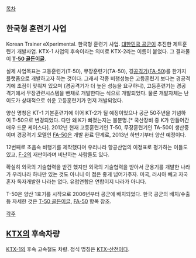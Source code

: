 [[목차]]
== 한국형 훈련기 사업 ==
Korean Trainer eXperimental. 한국형 훈련기 사업. [[대한민국 공군]]이 추진한 제트훈련기 개발사업. KTX-1 사업의 후속이라는 의미로 KTX-2라는 이름이 붙었다. 그 결과물이  '''[[T-50 골든이글]]'''.

실제 사업목표는 고등훈련기(T-50), 무장훈련기(TA-50), 경[[공격기]]([[FA-50]])를 한가지 플랫폼으로 개발하고자 하는 것이다. 그래서 각종 비행성능은 고등훈련기 보다는 경공격기에 초점이 맞춰져 있으며 (경공격기가 더 높은 성능을 요구하니), 고등훈련기는 경공격기에서 무장관련시스템을 뺀채로 개발한다는 식으로 개발되었다. 물론 개발자체는 난이도가 상대적으로 쉬운 고등훈련기가 먼저 개발되었다.

양산 명칭은 KT-1 기본훈련기에 이어 KT-2가 될 예정이었으나 공군 50주년을 기념하여 T-50으로 변경되었다. 다만 왜 K가 빠졌는지는 불분명.[* 국산장비 중 K가 안들어간 매우 드문 케이스다]. 2012년 현재 고등훈련기인 T-50, 무장훈련기인 TA-50이 생산중이며 경공격기 모델인 [[FA-50]]은 개발 완료 단계로, 2013년 하반기부터 양산 예정이다.

12번째로 초음속 비행기를 제작했다며 우리나라 항공산업의 이정표로 평가하는 이들도 있고, [[F-2]]의 재판이라며 비난하는 사람들도 있다.

확실히 외국의 기술협력을 받긴 했지만 외국의 기술협력을 받아서 군용기를 개발한 나라가 우리나라 하나만 있는 것도 아니니 이 점은 좋게 넘어가주자. 미국, 러시아 빼고 자국혼자 독자개발한 나라는 없다. 유럽연합은 연합이지 나라가 아니다.

T-50은 양산 1호기를 시작으로 2006년부터 공군에 배치되었다. 한국 공군의 배치/수출 등 자세한 것은 [[T-50 골든이글]], [[FA-50]] 항목 참조.

[[각주]]

== [[KTX]]의 후속차량 ==
[[KTX-1]]의 후속 고속철도 차량. 정식 명칭은 [[KTX-산천]]이다.
